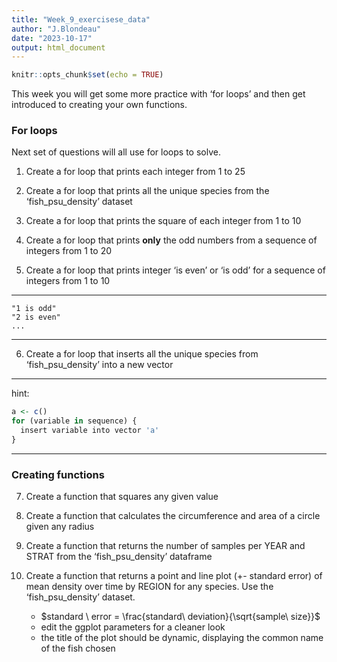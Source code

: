 ```yaml
---
title: "Week_9_exercisese_data"
author: "J.Blondeau"
date: "2023-10-17"
output: html_document
---
```


```r
knitr::opts_chunk$set(echo = TRUE)
```


This week you will get some more practice with 'for loops' and then get introduced to creating your own functions.  


### For loops

Next set of questions will all use for loops to solve.

1.  Create a for loop that prints each integer from 1 to 25

2.  Create a for loop that prints all the unique species from the 'fish_psu_density' dataset

3.  Create a for loop that prints the square of each integer from 1 to 10

4.  Create a for loop that prints **only** the odd numbers from a sequence of integers from 1 to 20

5.  Create a for loop that prints integer 'is even' or 'is odd' for a sequence of integers from 1 to 10

***
    "1 is odd"
    "2 is even"
    ...
***

6.  Create a for loop that inserts all the unique species from 'fish_psu_density' into a new vector 

***
hint:
```r
a <- c()
for (variable in sequence) {
  insert variable into vector 'a'
}
```
***

### Creating functions

7.  Create a function that squares any given value

8.  Create a function that calculates the circumference and area of a circle given any radius

9.  Create a function that returns the number of samples per YEAR and STRAT from the 'fish_psu_density' dataframe

10.  Create a function that returns a point and line plot (+- standard error) of mean density over time by REGION for any species.  Use the 'fish_psu_density' dataset.
      - $standard \  error =  \frac{standard\ deviation}{\sqrt{sample\ size}}$
      - edit the ggplot parameters for a cleaner look
      - the title of the plot should be dynamic, displaying the common name of the fish chosen
